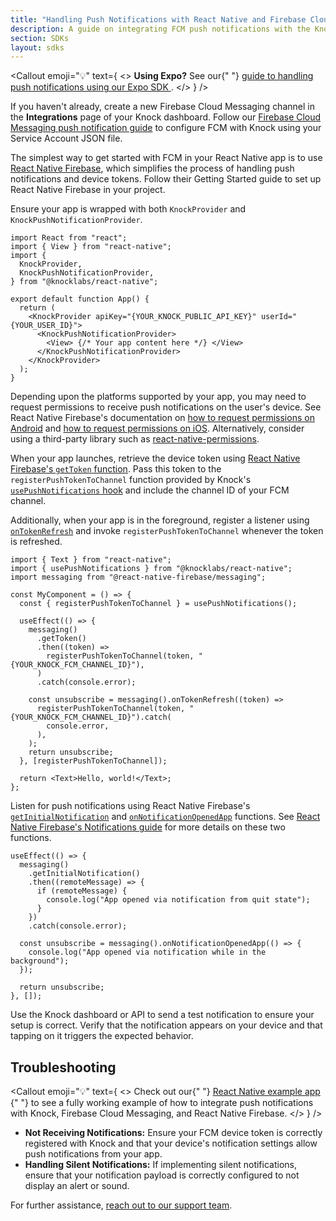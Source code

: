 ```yaml
---
title: "Handling Push Notifications with React Native and Firebase Cloud Messaging"
description: A guide on integrating FCM push notifications with the Knock SDK in your React Native application.
section: SDKs
layout: sdks
---
```


<Callout
  emoji="💡"
  text={
    <>
      <strong>Using Expo?</strong> See our{" "}
      <a href="/sdks/expo/push-notifications">
        guide to handling push notifications using our Expo SDK
      </a>
      .
    </>
  }
/>

<Steps titleSize="h2">

<Step title="Set up a Firebase Cloud Messaging channel in Knock">

If you haven't already, create a new Firebase Cloud Messaging channel in the **Integrations** page of your Knock dashboard. Follow our [Firebase Cloud Messaging push notification guide](/integrations/push/firebase) to configure FCM with Knock using your Service Account JSON file.

</Step>

<Step title="Set up React Native Firebase">

The simplest way to get started with FCM in your React Native app is to use <a href="https://rnfirebase.io/" target="_blank">React Native Firebase</a>, which simplifies the process of handling push notifications and device tokens. Follow their Getting Started guide to set up React Native Firebase in your project.

</Step>

<Step title="Add KnockPushNotificationProvider to your app">

Ensure your app is wrapped with both `KnockProvider` and `KnockPushNotificationProvider`.

```tsx
import React from "react";
import { View } from "react-native";
import {
  KnockProvider,
  KnockPushNotificationProvider,
} from "@knocklabs/react-native";

export default function App() {
  return (
    <KnockProvider apiKey="{YOUR_KNOCK_PUBLIC_API_KEY}" userId="{YOUR_USER_ID}">
      <KnockPushNotificationProvider>
        <View> {/* Your app content here */} </View>
      </KnockPushNotificationProvider>
    </KnockProvider>
  );
}
```

</Step>

<Step title="Request permissions">

Depending upon the platforms supported by your app, you may need to request permissions to receive push notifications on the user's device. See React Native Firebase's documentation on <a href="https://rnfirebase.io/messaging/usage#android---requesting-permissions" target="_blank">how to request permissions on Android</a> and <a href="https://rnfirebase.io/messaging/usage#ios---requesting-permissions" target="_blank">how to request permissions on iOS</a>. Alternatively, consider using a third-party library such as <a href="https://github.com/zoontek/react-native-permissions" target="_blank">react-native-permissions</a>.

</Step>

<Step title="Register for push notifications">

When your app launches, retrieve the device token using <a href="https://rnfirebase.io/reference/messaging#getToken" target="_blank">React Native Firebase's `getToken` function</a>. Pass this token to the `registerPushTokenToChannel` function provided by Knock's [`usePushNotifications` hook](/sdks/react-native/reference#usepushnotifications) and include the channel ID of your FCM channel.

Additionally, when your app is in the foreground, register a listener using <a href="https://rnfirebase.io/reference/messaging#onTokenRefresh" target="_blank">`onTokenRefresh`</a> and invoke `registerPushTokenToChannel` whenever the token is refreshed.

```tsx
import { Text } from "react-native";
import { usePushNotifications } from "@knocklabs/react-native";
import messaging from "@react-native-firebase/messaging";

const MyComponent = () => {
  const { registerPushTokenToChannel } = usePushNotifications();

  useEffect(() => {
    messaging()
      .getToken()
      .then((token) =>
        registerPushTokenToChannel(token, "{YOUR_KNOCK_FCM_CHANNEL_ID}"),
      )
      .catch(console.error);

    const unsubscribe = messaging().onTokenRefresh((token) =>
      registerPushTokenToChannel(token, "{YOUR_KNOCK_FCM_CHANNEL_ID}").catch(
        console.error,
      ),
    );
    return unsubscribe;
  }, [registerPushTokenToChannel]);

  return <Text>Hello, world!</Text>;
};
```

</Step>

<Step title="Handle incoming push notifications">

Listen for push notifications using React Native Firebase's <a href="https://rnfirebase.io/reference/messaging#getInitialNotification" target="_blank">`getInitialNotification`</a> and <a href="https://rnfirebase.io/reference/messaging#onNotificationOpenedApp" target="_blank">`onNotificationOpenedApp`</a> functions. See <a href="https://rnfirebase.io/messaging/notifications#handling-interaction" target="_blank">React Native Firebase's Notifications guide</a> for more details on these two functions.

```tsx
useEffect(() => {
  messaging()
    .getInitialNotification()
    .then((remoteMessage) => {
      if (remoteMessage) {
        console.log("App opened via notification from quit state");
      }
    })
    .catch(console.error);

  const unsubscribe = messaging().onNotificationOpenedApp(() => {
    console.log("App opened via notification while in the background");
  });

  return unsubscribe;
}, []);
```

</Step>

<Step title="Send a test notification">

Use the Knock dashboard or API to send a test notification to ensure your setup is correct. Verify that the notification appears on your device and that tapping on it triggers the expected behavior.

</Step>

</Steps>

## Troubleshooting

<Callout
  emoji="💡"
  text={
    <>
      Check out our{" "}
      <a
        href="https://github.com/knocklabs/javascript/tree/main/examples/react-native-example"
        target="_blank"
      >
        React Native example app
      </a>{" "}
      to see a fully working example of how to integrate push notifications with
      Knock, Firebase Cloud Messaging, and React Native Firebase.
    </>
  }
/>

- **Not Receiving Notifications:** Ensure your FCM device token is correctly registered with Knock and that your device's notification settings allow push notifications from your app.
- **Handling Silent Notifications:** If implementing silent notifications, ensure that your notification payload is correctly configured to not display an alert or sound.

For further assistance, [reach out to our support team](mailto:support@knock.app).
